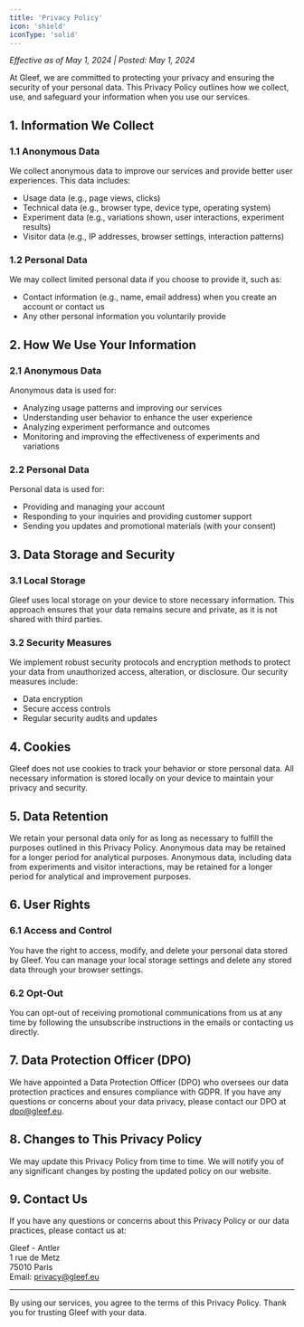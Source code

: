 ```yaml
---
title: 'Privacy Policy'
icon: 'shield'
iconType: 'solid'
---
```


_Effective as of May 1, 2024 | Posted: May 1, 2024_

At Gleef, we are committed to protecting your privacy and ensuring the security of your personal data. This Privacy Policy outlines how we collect, use, and safeguard your information when you use our services.

## 1. Information We Collect
### 1.1 Anonymous Data
We collect anonymous data to improve our services and provide better user experiences. This data includes:
- Usage data (e.g., page views, clicks)
- Technical data (e.g., browser type, device type, operating system)
- Experiment data (e.g., variations shown, user interactions, experiment results)
- Visitor data (e.g., IP addresses, browser settings, interaction patterns)

### 1.2 Personal Data
We may collect limited personal data if you choose to provide it, such as:
- Contact information (e.g., name, email address) when you create an account or contact us
- Any other personal information you voluntarily provide

## 2. How We Use Your Information
### 2.1 Anonymous Data
Anonymous data is used for:
- Analyzing usage patterns and improving our services
- Understanding user behavior to enhance the user experience
- Analyzing experiment performance and outcomes
- Monitoring and improving the effectiveness of experiments and variations

### 2.2 Personal Data
Personal data is used for:
- Providing and managing your account
- Responding to your inquiries and providing customer support
- Sending you updates and promotional materials (with your consent)

## 3. Data Storage and Security
### 3.1 Local Storage
Gleef uses local storage on your device to store necessary information. This approach ensures that your data remains secure and private, as it is not shared with third parties.

### 3.2 Security Measures
We implement robust security protocols and encryption methods to protect your data from unauthorized access, alteration, or disclosure. Our security measures include:
- Data encryption
- Secure access controls
- Regular security audits and updates

## 4. Cookies
Gleef does not use cookies to track your behavior or store personal data. All necessary information is stored locally on your device to maintain your privacy and security.

## 5. Data Retention
We retain your personal data only for as long as necessary to fulfill the purposes outlined in this Privacy Policy. Anonymous data may be retained for a longer period for analytical purposes.
Anonymous data, including data from experiments and visitor interactions, may be retained for a longer period for analytical and improvement purposes.

## 6. User Rights
### 6.1 Access and Control
You have the right to access, modify, and delete your personal data stored by Gleef. You can manage your local storage settings and delete any stored data through your browser settings.

### 6.2 Opt-Out
You can opt-out of receiving promotional communications from us at any time by following the unsubscribe instructions in the emails or contacting us directly.

## 7. Data Protection Officer (DPO)
We have appointed a Data Protection Officer (DPO) who oversees our data protection practices and ensures compliance with GDPR. If you have any questions or concerns about your data privacy, please contact our DPO at dpo@gleef.eu.

## 8. Changes to This Privacy Policy
We may update this Privacy Policy from time to time. We will notify you of any significant changes by posting the updated policy on our website.

## 9. Contact Us
If you have any questions or concerns about this Privacy Policy or our data practices, please contact us at:

Gleef - Antler <br/>
1 rue de Metz <br/>
75010 Paris <br/>
Email: privacy@gleef.eu <br/>

---

By using our services, you agree to the terms of this Privacy Policy. Thank you for trusting Gleef with your data.

